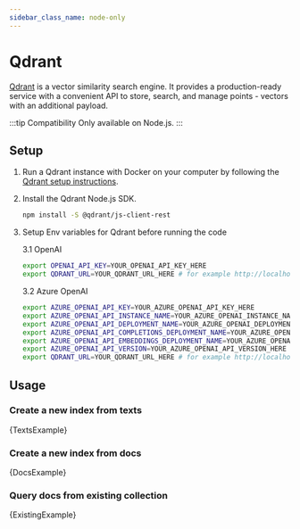 ```yaml
---
sidebar_class_name: node-only
---
```


# Qdrant

[Qdrant](https://qdrant.tech/) is a vector similarity search engine. It provides a production-ready service with a convenient API to store, search, and manage points - vectors with an additional payload.

:::tip Compatibility
Only available on Node.js.
:::

## Setup

1. Run a Qdrant instance with Docker on your computer by following the [Qdrant setup instructions](https://qdrant.tech/documentation/install/).
2. Install the Qdrant Node.js SDK.

   ```bash npm2yarn
   npm install -S @qdrant/js-client-rest
   ```

3. Setup Env variables for Qdrant before running the code

   3.1 OpenAI

   ```bash
   export OPENAI_API_KEY=YOUR_OPENAI_API_KEY_HERE
   export QDRANT_URL=YOUR_QDRANT_URL_HERE # for example http://localhost:6333
   ```

   3.2 Azure OpenAI

   ```bash
   export AZURE_OPENAI_API_KEY=YOUR_AZURE_OPENAI_API_KEY_HERE
   export AZURE_OPENAI_API_INSTANCE_NAME=YOUR_AZURE_OPENAI_INSTANCE_NAME_HERE
   export AZURE_OPENAI_API_DEPLOYMENT_NAME=YOUR_AZURE_OPENAI_DEPLOYMENT_NAME_HERE
   export AZURE_OPENAI_API_COMPLETIONS_DEPLOYMENT_NAME=YOUR_AZURE_OPENAI_COMPLETIONS_DEPLOYMENT_NAME_HERE
   export AZURE_OPENAI_API_EMBEDDINGS_DEPLOYMENT_NAME=YOUR_AZURE_OPENAI_EMBEDDINGS_DEPLOYMENT_NAME_HERE
   export AZURE_OPENAI_API_VERSION=YOUR_AZURE_OPENAI_API_VERSION_HERE
   export QDRANT_URL=YOUR_QDRANT_URL_HERE # for example http://localhost:6333
   ```


## Usage

### Create a new index from texts


<CodeBlock language="typescript">{TextsExample}</CodeBlock>

### Create a new index from docs


<CodeBlock language="typescript">{DocsExample}</CodeBlock>

### Query docs from existing collection


<CodeBlock language="typescript">{ExistingExample}</CodeBlock>
